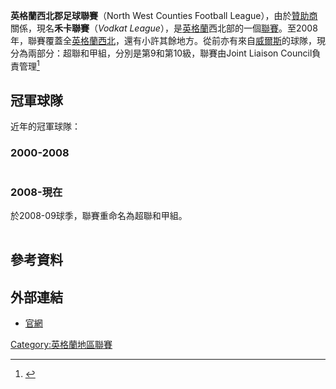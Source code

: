 {{Infobox football league
| logo       = 
| pixels     = 
| country    = {{ENG}}
| confed     = FA
| founded    =  1982
| divisions  = 超聯<br>甲組
| teams      = 39<br>22 (超聯)<br>17 (甲組)
| feeds      = [[北部超級聯賽|北部超級聯賽]]<br> 甲組北 及 甲組南
| levels     = 9-10
| domest_cup =  聯賽盃<br>甲組錦標
| confed_cup =  
| champions  = AFC費迪 (超聯)<br>保圖 (甲組)
| season     = 2008–09
| most successful club = 
| tv         = 
| website    =  [http://www.nwcfl.co.uk 官網]
}}

'''英格蘭西北郡足球聯賽'''（North West Counties Football League），由於[[贊助商|贊助商]]關係，現名'''禾卡聯賽'''（''Vodkat League''），是[[英格蘭|英格蘭]]西北部的一個[[聯賽|聯賽]]。至2008年，聯賽覆蓋全[[英格蘭西北|英格蘭西北]]，還有小許其餘地方。從前亦有來自[[威爾斯|威爾斯]]的球隊，現分為兩部分：超聯和甲組，分別是第9和第10級，聯賽由Joint Liaison Council負責管理<ref name="nwcfl-history">{{cite news|url=http://www.nwcfl.co.uk/League-History.htm|title=LEAGUE HISTORY - A Brief History of the North West Counties Football League|publisher=North West Counties Football League|accessdate=2009-02-15|deadurl=yes|archiveurl=https://web.archive.org/web/20050709073954/http://www.nwcfl.co.uk/league-history.htm|archivedate=2005-07-09}}</ref>

==冠軍球隊==
近年的冠軍球隊：
===2000-2008===
{| class="wikitable" style="text-align: center"
|-
|-
!球季
!甲組
!乙組
|-
|2000-01
|羅森達爾聯
|禾寧頓
|-
|2001-02
|傑斯哥夫
|史丹競賽會
|-
|2002-03
|皮史葛
|巴吉布魯
|-
|2003-04
|基菲羅
|科尼
|-
|2004-05
|費特活<ref>只球隊和1983-84乙組冠軍費特活不是同一支隊伍。</ref>
|甘美拉特
|-
|2005-06
|甘美拉特
|[[FC曼聯|FC曼聯]]
|-
|2006-07
|[[FC曼聯|FC曼聯]]
|溫斯福特
|-
|2007-08
|泰福特
|新米斯
|-
|}

===2008-現在===
於2008-09球季，聯賽重命名為超聯和甲組。

{| class="wikitable" style="text-align: center"
|-
|-
!球季
!超聯
!甲組
|-
|2008-09
|AFC費迪
|保圖
|-
|}


==參考資料==
{{reflist}}

==外部連結==
*[http://www.nwcfl.co.uk 官網]

[[Category:英格蘭地區聯賽|Category:英格蘭地區聯賽]]